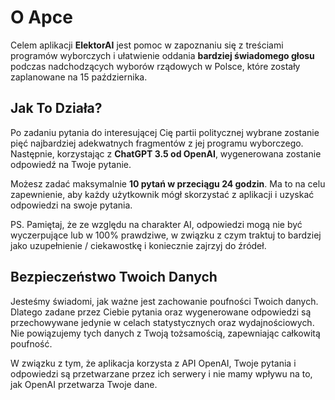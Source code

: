# O Apce

Celem aplikacji **ElektorAI** jest pomoc w zapoznaniu się z treściami programów wyborczych i ułatwienie oddania **bardziej świadomego głosu** podczas nadchodzących wyborów rządowych w Polsce, które zostały zaplanowane na 15 października.

## Jak To Działa?

Po zadaniu pytania do interesującej Cię partii politycznej wybrane zostanie pięć najbardziej adekwatnych fragmentów z jej programu wyborczego. Następnie, korzystając z **ChatGPT 3.5 od OpenAI**, wygenerowana zostanie odpowiedź na Twoje pytanie.

Możesz zadać maksymalnie **10 pytań w przeciągu 24 godzin**. Ma to na celu zapewnienie, aby każdy użytkownik mógł skorzystać z aplikacji i uzyskać odpowiedzi na swoje pytania.

PS. Pamiętaj, że ze względu na charakter AI, odpowiedzi mogą nie być wyczerpujące lub w 100% prawdziwe, w związku z czym traktuj to bardziej jako uzupełnienie / ciekawostkę i koniecznie zajrzyj do źródeł.

## Bezpieczeństwo Twoich Danych

Jesteśmy świadomi, jak ważne jest zachowanie poufności Twoich danych. Dlatego zadane przez Ciebie pytania oraz wygenerowane odpowiedzi są przechowywane jedynie w celach statystycznych oraz wydajnościowych. Nie powiązujemy tych danych z Twoją tożsamością, zapewniając całkowitą poufność.

W związku z tym, że aplikacja korzysta z API OpenAI, Twoje pytania i odpowiedzi są przetwarzane przez ich serwery i nie mamy wpływu na to, jak OpenAI przetwarza Twoje dane.
